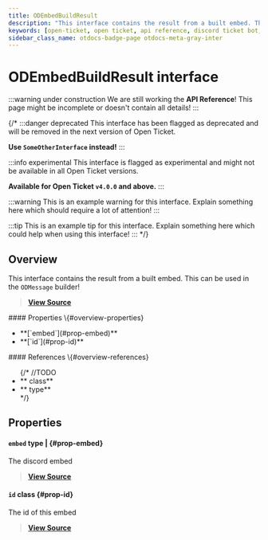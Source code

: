 ```yaml
---
title: ODEmbedBuildResult
description: "This interface contains the result from a built embed. This can be used in the `ODMessage` builder!"
keywords: [open-ticket, open ticket, api reference, discord ticket bot, interface]
sidebar_class_name: otdocs-badge-page otdocs-meta-gray-inter
---
```

<head>
    <link rel="apple-touch-icon" href="/img/logo_vertical.png"/>
</head>

# ODEmbedBuildResult <M color="gray">interface</M>

:::warning under construction
We are still working the **API Reference**! This page might be incomplete or doesn't contain all details!
:::

{/*
:::danger deprecated
This interface has been flagged as deprecated and will be removed in the next version of Open Ticket.

**Use `SomeOtherInterface` instead!**
:::

:::info experimental
This interface is flagged as experimental and might not be available in all Open Ticket versions.

**Available for Open Ticket `v4.0.0` and above.**
:::

:::warning
This is an example warning for this interface. Explain something here which should require a lot of attention!
:::

:::tip
This is an example tip for this interface. Explain something here which could help when using this interface!
:::
*/}

## Overview
This interface contains the result from a built embed. This can be used in the `ODMessage` builder!

> [**View Source**](https://otgithub.dj-dj.be/tree/main/src/core/api/modules/builder.ts#L681)

<FlexHorizontal>
<div style={{width:"50%"}} className="otdocs-flex-mobile-width">
    #### Properties \{#overview-properties}
    <ul>
        <li>**[`embed`](#prop-embed)**</li>
        <li>**[`id`](#prop-id)**</li>
    </ul>
</div>
<div style={{width:"50%"}} className="otdocs-flex-mobile-width">
    #### References \{#overview-references}
    <ul>
        {/*
        //TODO
        <li>**<code><ApiUrl url="class:ODId" label="api.ODId"/></code> <M color="purple">class</M>**</li>
        <li>**<code><ApiUrl url="type:ODExampleType" label="api.ODExampleType"/></code> <M color="brown">type</M>**</li>
        */}
    </ul>
</div>
</FlexHorizontal>

## Properties
<Divider></Divider>
#### `embed` <M color="brown">type</M> <ApiBlock><ApiUrl url="js:null" label="null"/>|<ApiUrl url="https://discord.js.org/docs/packages/discord.js/main/EmbedBuilder:Class" label="discord.EmbedBuilder"/></ApiBlock> \{#prop-embed}
The discord embed

> [**View Source**](https://otgithub.dj-dj.be/tree/main/src/core/api/modules/builder.ts#L685)

<Divider></Divider>
#### `id` <M color="purple">class</M> <ApiBlock><ApiUrl url="class:ODId" label="api.ODId"/></ApiBlock> \{#prop-id}
The id of this embed

> [**View Source**](https://otgithub.dj-dj.be/tree/main/src/core/api/modules/builder.ts#L683)

<Divider></Divider>
